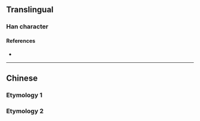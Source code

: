 {{also|墾}}
{{character info}}
==Translingual==

===Han character===
{{Han char|rn=32|rad=土|as=06|sn=9|four=|canj=AVG|ids=⿱艮土}}

====References====
* {{Han ref|kx=0228.291|dkj=05055|dj=0464.120|hdz=10442.080|uh=57A6|ud=22438}}

----

==Chinese==
===Etymology 1===
{{zh-see|墾}}
===Etymology 2===
{{zh-see|垠|v}}